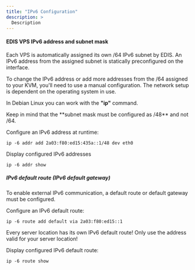 ```yaml
---
title: "IPv6 Configuration"
description: >
  Description
---
```


#### EDIS VPS IPv6 address and subnet mask

Each VPS is automatically assigned its own /64 IPv6 subnet by EDIS. An IPv6 address from the assigned subnet is statically preconfigured on the interface.

To change the IPv6 address or add more addresses from the /64 assigned to your KVM, you'll need to use a manual configuration. The network setup is dependent on the operating system in use.

In Debian Linux you can work with the **"ip"** command.

<div class="tip-callout">Keep in mind that the **subnet mask must be configured as /48** and not /64.</div>

Configure an IPv6 address at runtime:

`ip -6 addr add 2a03:f80:ed15:435a::1/48 dev eth0`

Display configured IPv6 addresses

`ip -6 addr show`

##### **IPv6 default route (IPv6 default gateway)**

To enable external IPv6 communication, a default route or default gateway must be configured.

Configure an IPv6 default route:

`ip -6 route add default via 2a03:f80:ed15::1`

<div class="note-callout">Every server location has its own IPv6 default route! Only use the address valid for your server location!</div>

Display configured IPv6 default route:

`ip -6 route show`